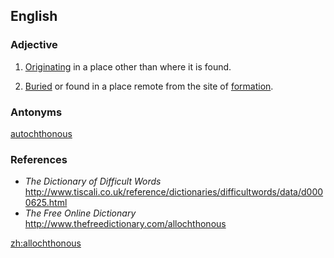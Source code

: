 ==English==

===Adjective===
{{en-adj|-}}

# [[Originating]] in a place other than where it is found.
# {{geology}} [[buried|Buried]] or found in a place remote from the site of [[formation]].

===Antonyms===
[[autochthonous]]

===References===
* ''The Dictionary of Difficult Words'' [[http://www.tiscali.co.uk/reference/dictionaries/difficultwords/data/d0000625.html]]
* ''The Free Online Dictionary'' [[http://www.thefreedictionary.com/allochthonous]]

[[zh:allochthonous]]
